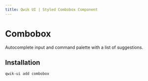 ```yaml
---
title: Qwik UI | Styled Combobox Component
---
```



<StatusBanner status={statusByComponent.styled.Combobox} />

# Combobox

Autocomplete input and command palette with a list of suggestions.

<Showcase name="hero" />

## Installation

```sh
qwik-ui add combobox
```
